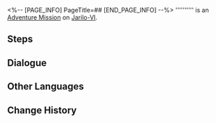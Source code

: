 <%-- [PAGE_INFO]
PageTitle=##
[END_PAGE_INFO] --%>
{{Stub|Dialogue.}}
{{Mission Infobox
|id            = 8024208
|title         = 
|image         = <!--Mission .png-->
|type          = Adventure
|event_name    = 
|chapter       = 
|requirements  = [[Adventure Mission]] ''[[Farewell, My Litter Pony]]'' completed
|summary       = <!--official mission summary from Fate's Atlas-->
|characters    = Trailblazer
|startLocation = [[Jarilo-VI]] - [[Boulder Town]]
|world         = Jarilo-VI
|area          = Boulder Town
|prev          = Farewell, My Litter Pony
|next          = 
|rewards       = 
}}
'''''''''' is an [[Adventure Mission]] on [[Jarilo-VI]].

==Steps==


<!--
==Gameplay Notes==

--><!--
==Trial Character==

-->
==Dialogue==
{{Stub Dialogue}}

{{Dialogue End}}

==Other Languages==
{{Other Languages
|en   = 
|zhs  = 
|zht  = 
|ja   = 
|ko   = 
|es   = 
|fr   = 
|ru   = 
|th   = 
|vi   = 
|de   = 
|id   = 
|pt   = 
}}

==Change History==
{{Change History|2.4}}
